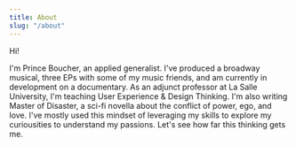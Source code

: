 ```yaml
---
title: About
slug: "/about"
---
```


Hi!

I'm Prince Boucher, an applied generalist.  I've produced a broadway musical, three EPs with some of my music friends, and am currently in development on a documentary.
As an adjunct professor at La Salle University, I'm teaching User Experience & Design Thinking. I'm also writing Master of Disaster, a sci-fi novella about the conflict of power, ego, and love.
I've mostly used this mindset of leveraging my skills to explore my curiousities to understand my passions. Let's see how far this thinking gets me.
